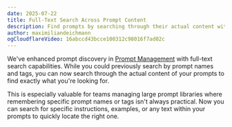 ```yaml
---
date: 2025-07-22
title: Full-Text Search Across Prompt Content
description: Find prompts by searching through their actual content with our new full-text search capability
author: maximiliandeichmann
ogCloudflareVideo: 16abccd43bcce100312c98016f7ad02c 
---
```



<ChangelogHeader />

We've enhanced prompt discovery in [Prompt Management](/docs/prompt-management/get-started) with full-text search capabilities. While you could previously search by prompt names and tags, you can now search through the actual content of your prompts to find exactly what you're looking for.

This is especially valuable for teams managing large prompt libraries where remembering specific prompt names or tags isn't always practical. Now you can search for specific instructions, examples, or any text within your prompts to quickly locate the right one.